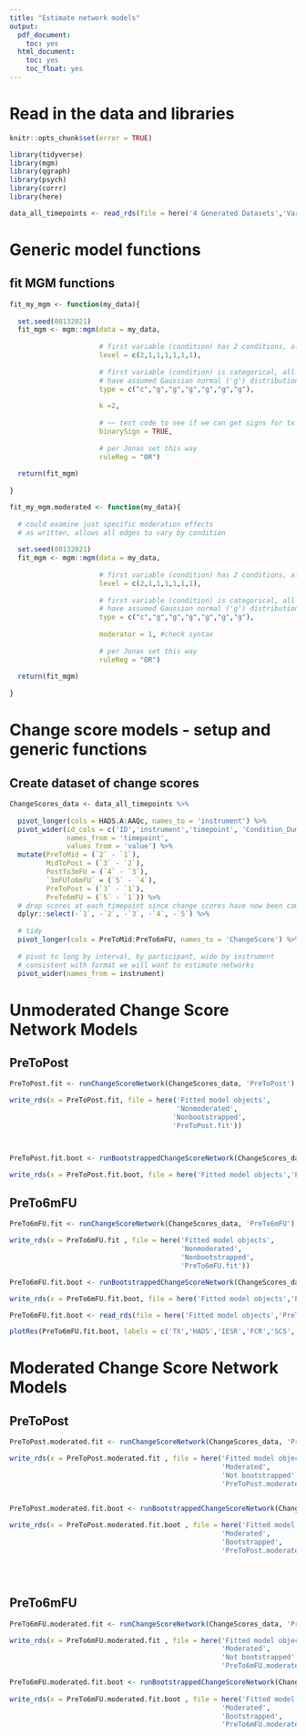 ```yaml
---
title: "Estimate network models"
output:
  pdf_document:
    toc: yes
  html_document:
    toc: yes
    toc_float: yes
---
```



# Read in the data and libraries

```r

knitr::opts_chunk$set(error = TRUE)

library(tidyverse)
library(mgm)
library(qgraph)
library(psych)
library(corrr)
library(here)

``` 

```r

data_all_timepoints <- read_rds(file = here('4 Generated Datasets','Vars_At_All_Timepoints.rds'))

```

# Generic model functions


## fit MGM functions
```r

fit_my_mgm <- function(my_data){
  
  set.seed(08132021)
  fit_mgm <- mgm::mgm(data = my_data, 
                      
                      # first variable (condition) has 2 conditions, all others are continuous
                      level = c(2,1,1,1,1,1,1), 
                      
                      # first variable (condition) is categorical, all others 
                      # have assumed Gaussian normal ('g') distributions
                      type = c("c","g","g","g","g","g","g"), 
                      
                      k =2,
                      
                      # ~~ test code to see if we can get signs for tx effect ~~
                      binarySign = TRUE,
                      
                      # per Jonas set this way
                      ruleReg = "OR")
  
  return(fit_mgm)
  
}

fit_my_mgm.moderated <- function(my_data){
  
  # could examine just specific moderation effects
  # as written, allows all edges to vary by condition
  
  set.seed(08132021)
  fit_mgm <- mgm::mgm(data = my_data, 
                      
                      # first variable (condition) has 2 conditions, all others are continuous
                      level = c(2,1,1,1,1,1,1), 
                      
                      # first variable (condition) is categorical, all others 
                      # have assumed Gaussian normal ('g') distributions
                      type = c("c","g","g","g","g","g","g"), 
                      
                      moderator = 1, #check syntax
                      
                      # per Jonas set this way
                      ruleReg = "OR")
  
  return(fit_mgm)
  
}

```

# Change score models - setup and generic functions

## Create dataset of change scores

```r

ChangeScores_data <- data_all_timepoints %>%
  
  pivot_longer(cols = HADS.A:AAQc, names_to = 'instrument') %>%
  pivot_wider(id_cols = c('ID','instrument','timepoint', 'Condition_Dummy'),
              names_from = 'timepoint',
              values_from = 'value') %>%
  mutate(PreToMid = (`2` - `1`),
         MidToPost = (`3` - `2`),
         PostTo3mFU = (`4` - `3`),
         `3mFUTo6mFU` = (`5` - `4`),
         PreToPost = (`3` - `1`),
         PreTo6mFU = (`5` - `1`)) %>%
  # drop scores at each timepoint since change scores have now been computed
  dplyr::select(-`1`, -`2`, -`3`, -`4`, -`5`) %>%
  
  # tidy
  pivot_longer(cols = PreToMid:PreTo6mFU, names_to = 'ChangeScore') %>%
  
  # pivot to long by interval, by participant, wide by instrument
  # consistent with format we will want to estimate networks
  pivot_wider(names_from = instrument)

```

# Unmoderated Change Score Network Models

## PreToPost 

```r

PreToPost.fit <- runChangeScoreNetwork(ChangeScores_data, 'PreToPost')

write_rds(x = PreToPost.fit, file = here('Fitted model objects',
                                         'Nonmoderated',
                                        'Nonbootstrapped',
                                        'PreToPost.fit'))



PreToPost.fit.boot <- runBootstrappedChangeScoreNetwork(ChangeScores_data, 'PreToPost')

write_rds(x = PreToPost.fit.boot, file = here('Fitted model objects','PreToPost.fit.boot'))

```
\newpage

## PreTo6mFU 
```r
PreTo6mFU.fit <- runChangeScoreNetwork(ChangeScores_data, 'PreTo6mFU')

write_rds(x = PreTo6mFU.fit , file = here('Fitted model objects',
                                          'Nonmoderated',
                                          'Nonbootstrapped',
                                          'PreTo6mFU.fit'))

PreTo6mFU.fit.boot <- runBootstrappedChangeScoreNetwork(ChangeScores_data, 'PreTo6mFU')

write_rds(x = PreTo6mFU.fit.boot, file = here('Fitted model objects','PreTo6mFU.fit.boot'))

PreTo6mFU.fit.boot <- read_rds(file = here('Fitted model objects','PreTo6mFU.fit.boot'))

plotRes(PreTo6mFU.fit.boot, labels = c('TX','HADS','IESR','FCR','SCS','EAC','AAQc'))
```






# Moderated Change Score Network Models


## PreToPost 

```r

PreToPost.moderated.fit <- runChangeScoreNetwork(ChangeScores_data, 'PreToPost', moderated = TRUE)

write_rds(x = PreToPost.moderated.fit , file = here('Fitted model objects',
                                                    'Moderated',
                                                    'Not bootstrapped',
                                                    'PreToPost.moderated.fit'))


PreToPost.moderated.fit.boot <- runBootstrappedChangeScoreNetwork(ChangeScores_data, 'PreToPost', moderated = TRUE)
  
write_rds(x = PreToPost.moderated.fit.boot , file = here('Fitted model objects',
                                                    'Moderated',
                                                    'Bootstrapped',
                                                    'PreToPost.moderated.fit.boot'))





```
\newpage

## PreTo6mFU 
```r
PreTo6mFU.moderated.fit <- runChangeScoreNetwork(ChangeScores_data, 'PreTo6mFU', moderated = TRUE)

write_rds(x = PreTo6mFU.moderated.fit , file = here('Fitted model objects',
                                                    'Moderated',
                                                    'Not bootstrapped',
                                                    'PreTo6mFU.moderated.fit'))

PreTo6mFU.moderated.fit.boot <- runBootstrappedChangeScoreNetwork(ChangeScores_data, 'PreTo6mFU', moderated = TRUE)
  
write_rds(x = PreTo6mFU.moderated.fit.boot , file = here('Fitted model objects',
                                                    'Moderated',
                                                    'Bootstrapped',
                                                    'PreTo6mFU.moderated.fit.boot'))


```





